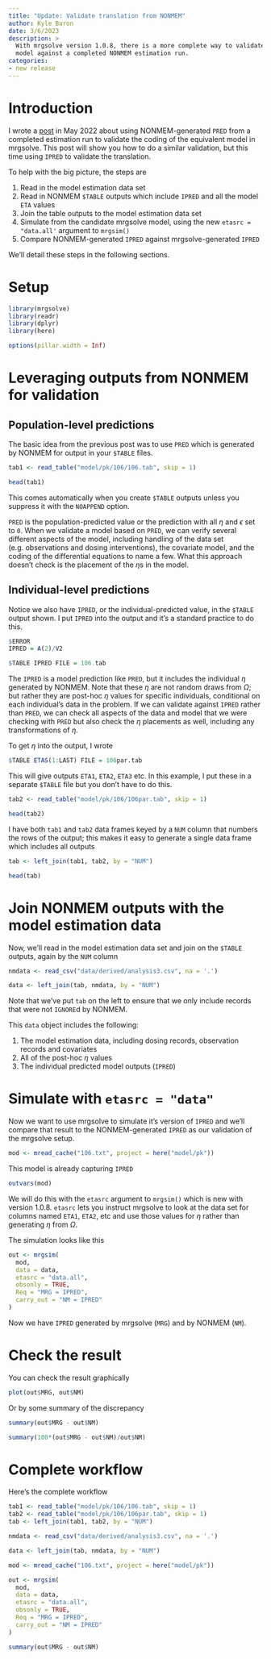 ```yaml
---
title: "Update: Validate translation from NONMEM"
author: Kyle Baron
date: 3/6/2023
description: > 
  With mrgsolve version 1.0.8, there is a more complete way to validate your 
  model against a completed NONMEM estimation run.
categories:
- new release
---
```


# Introduction

I wrote a [post](https://mrgsolve.org/blog/posts/2022-05-validate-translation/) in May 2022 about using NONMEM-generated `PRED` from a completed
estimation run to validate the coding of the equivalent model in mrgsolve. This
post will show you how to do a similar validation, but this time using `IPRED`
to validate the translation. 

To help with the big picture, the steps are 

1. Read in the model estimation data set
1. Read in NONMEM  `$TABLE` outputs which include `IPRED` and all the model `ETA` values
1. Join the table outputs to the model estimation data set
1. Simulate from the candidate mrgsolve model, using the new `etasrc = "data.all'` argument to `mrgsim()`
1. Compare NONMEM-generated `IPRED` against mrgsolve-generated `IPRED`

We'll detail these steps in the following sections. 


# Setup

```r
library(mrgsolve)
library(readr)
library(dplyr)
library(here)
```

```r
options(pillar.width = Inf)
```


# Leveraging outputs from NONMEM for validation

## Population-level predictions

The basic idea from the previous post was to use `PRED` which is generated 
by NONMEM for output in your `$TABLE` files. 

```r
tab1 <- read_table("model/pk/106/106.tab", skip = 1)

head(tab1)
```

This comes automatically when you create `$TABLE` outputs unless you 
suppress it with the `NOAPPEND` option. 

`PRED` is the population-predicted value or the prediction with all
$\eta$ and $\epsilon$ set to `0`. When we validate a model based on `PRED`, 
we can verify several different aspects of the model, including handling
of the data set (e.g. observations and dosing interventions), the covariate
model, and the coding of the differential equations to name a few. What this approach 
doesn't check is the placement of the $\eta$s in the model.

## Individual-level predictions

Notice we also have `IPRED`, or the individual-predicted value, in the 
`$TABLE` output shown. I put `IPRED` into the output and it's a standard practice 
to do this.


```r
$ERROR
IPRED = A(2)/V2

$TABLE IPRED FILE = 106.tab
```

The `IPRED` is a model prediction like `PRED`, but it includes the individual
$\eta$ generated by NONMEM. Note that these $\eta$ are not random draws
from $\Omega$; but rather they are post-hoc $\eta$ values for specific 
individuals, conditional on each individual's data in the problem. If we can validate against `IPRED`
rather than `PRED`, we can check all aspects of the data and model that we
were checking with `PRED` but also check the $\eta$ placements as well, including any transformations of 
$\eta$.

To get $\eta$ into the output, I wrote

```r
$TABLE ETAS(1:LAST) FILE = 106par.tab
```

This will give outputs `ETA1`, `ETA2`, `ETA3` etc. In this example, I put these in a separate
`$TABLE` file but you don't have to do this.

```r
tab2 <- read_table("model/pk/106/106par.tab", skip = 1)

head(tab2)
```

I have both `tab1` and `tab2` data frames keyed by a `NUM` column that numbers the rows of the 
output; this makes it easy to generate a single data frame which includes all 
outputs

```r
tab <- left_join(tab1, tab2, by = "NUM")

head(tab)
```

# Join NONMEM outputs with the model estimation data

Now, we'll read in the model estimation data set and join on the `$TABLE`
outputs, again by the `NUM` column

```r
nmdata <- read_csv("data/derived/analysis3.csv", na = '.')

data <- left_join(tab, nmdata, by = "NUM")
```

Note that we've put `tab` on the left to ensure that we only include records
that were not `IGNORE`d by NONMEM. 

This `data` object includes the following: 

1. The model estimation data, including dosing records, observation
   records and covariates
2. All of the post-hoc $\eta$ values
3. The individual predicted model outputs (`IPRED`)

# Simulate with `etasrc = "data"`

Now we want to use mrgsolve to simulate it's version of `IPRED` and 
we'll compare that result to the NONMEM-generated `IPRED` as our validation 
of the mrgsolve setup.

```r
mod <- mread_cache("106.txt", project = here("model/pk"))
```

This model is already capturing `IPRED`

```r
outvars(mod)
```


We will do this with the `etasrc` argument to `mrgsim()` which is 
new with version 1.0.8. `etasrc` lets you instruct mrgsolve to 
look at the data set for columns named `ETA1`, `ETA2`, etc and use 
those values for $\eta$ rather than generating $\eta$ from $\Omega$.

The simulation looks like this

```r
out <- mrgsim(
  mod, 
  data = data, 
  etasrc = "data.all", 
  obsonly = TRUE, 
  Req = "MRG = IPRED", 
  carry_out = "NM = IPRED"
)
```


Now we have `IPRED` generated by mrgsolve (`MRG`) and by NONMEM (`NM`).

# Check the result

You can check the result graphically

```r
plot(out$MRG, out$NM)
```

Or by some summary of the discrepancy 

```r
summary(out$MRG - out$NM)

summary(100*(out$MRG - out$NM)/out$NM)
```


# Complete workflow

Here's the complete workflow 

```r
tab1 <- read_table("model/pk/106/106.tab", skip = 1)
tab2 <- read_table("model/pk/106/106par.tab", skip = 1)
tab <- left_join(tab1, tab2, by = "NUM")

nmdata <- read_csv("data/derived/analysis3.csv", na = '.')

data <- left_join(tab, nmdata, by = "NUM")

mod <- mread_cache("106.txt", project = here("model/pk"))

out <- mrgsim(
  mod, 
  data = data, 
  etasrc = "data.all", 
  obsonly = TRUE, 
  Req = "MRG = IPRED", 
  carry_out = "NM = IPRED"
)

summary(out$MRG - out$NM)
```

